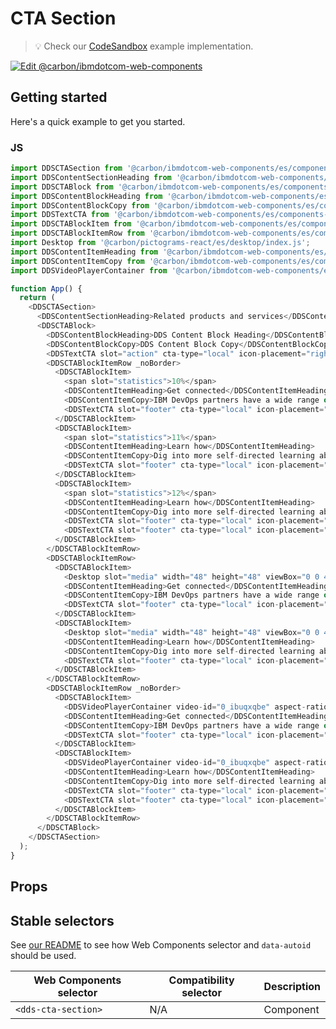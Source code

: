 
# CTA Section

> 💡 Check our
> [CodeSandbox](https://githubbox.com/carbon-design-system/carbon-for-ibm-dotcom/tree/v1/packages/web-components/examples/codesandbox/components-react/cta-section)
> example implementation.

[![Edit @carbon/ibmdotcom-web-components](https://codesandbox.io/static/img/play-codesandbox.svg)](https://githubbox.com/carbon-design-system/carbon-for-ibm-dotcom/tree/v1/packages/web-components/examples/codesandbox/components-react/cta-section)

## Getting started

Here's a quick example to get you started.

### JS

```javascript
import DDSCTASection from '@carbon/ibmdotcom-web-components/es/components-react/cta-section/cta-section.js';
import DDSContentSectionHeading from '@carbon/ibmdotcom-web-components/es/components-react/content-section/content-section-heading';
import DDSCTABlock from '@carbon/ibmdotcom-web-components/es/components-react/cta-block/cta-block';
import DDSContentBlockHeading from '@carbon/ibmdotcom-web-components/es/components-react/content-block/content-block-heading';
import DDSContentBlockCopy from '@carbon/ibmdotcom-web-components/es/components-react/content-block/content-block-copy';
import DDSTextCTA from '@carbon/ibmdotcom-web-components/es/components-react/cta/text-cta';
import DDSCTABlockItem from '@carbon/ibmdotcom-web-components/es/components-react/cta-block/cta-block-item';
import DDSCTABlockItemRow from '@carbon/ibmdotcom-web-components/es/components-react/cta-block/cta-block-item-row';
import Desktop from '@carbon/pictograms-react/es/desktop/index.js';
import DDSContentItemHeading from '@carbon/ibmdotcom-web-components/es/components-react/content-item/content-item-heading';
import DDSContentItemCopy from '@carbon/ibmdotcom-web-components/es/components-react/content-item/content-item-copy';
import DDSVideoPlayerContainer from '@carbon/ibmdotcom-web-components/es/components-react/video-player/video-player-container';

function App() {
  return (
    <DDSCTASection>
      <DDSContentSectionHeading>Related products and services</DDSContentSectionHeading>
      <DDSCTABlock>
        <DDSContentBlockHeading>DDS Content Block Heading</DDSContentBlockHeading>
        <DDSContentBlockCopy>DDS Content Block Copy</DDSContentBlockCopy>
        <DDSTextCTA slot="action" cta-type="local" icon-placement="right" href="https://www.example.com">Browse tutorials</DDSTextCTA>
        <DDSCTABlockItemRow _noBorder>
          <DDSCTABlockItem>
            <span slot="statistics">10%</span>
            <DDSContentItemHeading>Get connected</DDSContentItemHeading>
            <DDSContentItemCopy>IBM DevOps partners have a wide range of expertise. Find one to build that right solution for you.</DDSContentItemCopy>
            <DDSTextCTA slot="footer" cta-type="local" icon-placement="right" href="https://www.example.com">Find a partner</DDSTextCTA>
          </DDSCTABlockItem>
          <DDSCTABlockItem>
            <span slot="statistics">11%</span>
            <DDSContentItemHeading>Learn how</DDSContentItemHeading>
            <DDSContentItemCopy>Dig into more self-directed learning about DevOps methodologies.</DDSContentItemCopy>
            <DDSTextCTA slot="footer" cta-type="local" icon-placement="right" href="https://www.example.com">Find a partner</DDSTextCTA>
          </DDSCTABlockItem>
          <DDSCTABlockItem>
            <span slot="statistics">12%</span>
            <DDSContentItemHeading>Learn how</DDSContentItemHeading>
            <DDSContentItemCopy>Dig into more self-directed learning about DevOps methodologies.</DDSContentItemCopy>
            <DDSTextCTA slot="footer" cta-type="local" icon-placement="right" href="https://www.example.com">Browse tutorials</DDSTextCTA>
            <DDSTextCTA slot="footer" cta-type="local" icon-placement="right" href="https://www.example.com">Brows tutorials</DDSTextCTA>
          </DDSCTABlockItem>
        </DDSCTABlockItemRow>
        <DDSCTABlockItemRow>
          <DDSCTABlockItem>
            <Desktop slot="media" width="48" height="48" viewBox="0 0 48 48"/>
            <DDSContentItemHeading>Get connected</DDSContentItemHeading>
            <DDSContentItemCopy>IBM DevOps partners have a wide range of expertise. Find one to build that right solution for you.</DDSContentItemCopy>
            <DDSTextCTA slot="footer" cta-type="local" icon-placement="right" href="https://www.example.com">Find a partner</DDSTextCTA>
          </DDSCTABlockItem>
          <DDSCTABlockItem>
            <Desktop slot="media" width="48" height="48" viewBox="0 0 48 48"/>
            <DDSContentItemHeading>Learn how</DDSContentItemHeading>
            <DDSContentItemCopy>Dig into more self-directed learning about DevOps methodologies.</DDSContentItemCopy>
            <DDSTextCTA slot="footer" cta-type="local" icon-placement="right" href="https://www.example.com">Browse tutorials</DDSTextCTA>
          </DDSCTABlockItem>
        </DDSCTABlockItemRow>
        <DDSCTABlockItemRow _noBorder>
          <DDSCTABlockItem>
            <DDSVideoPlayerContainer video-id="0_ibuqxqbe" aspect-ratio="4x3" playing-mode="lightbox" slot="media" hide-caption/>
            <DDSContentItemHeading>Get connected</DDSContentItemHeading>
            <DDSContentItemCopy>IBM DevOps partners have a wide range of expertise. Find one to build that right solution for you.</DDSContentItemCopy>
            <DDSTextCTA slot="footer" cta-type="local" icon-placement="right" href="https://www.example.com">Find a partner</DDSTextCTA>
          </DDSCTABlockItem>
          <DDSCTABlockItem>
            <DDSVideoPlayerContainer video-id="0_ibuqxqbe" aspect-ratio="4x3" playing-mode="lightbox" slot="media" hide-caption/>
            <DDSContentItemHeading>Learn how</DDSContentItemHeading>
            <DDSContentItemCopy>Dig into more self-directed learning about DevOps methodologies.</DDSContentItemCopy>
            <DDSTextCTA slot="footer" cta-type="local" icon-placement="right" href="https://www.example.com">Browse tutorials</DDSTextCTA>
            <DDSTextCTA slot="footer" cta-type="local" icon-placement="right" href="https://www.example.com">Browse tutorials</DDSTextCTA>
          </DDSCTABlockItem>
        </DDSCTABlockItemRow>
      </DDSCTABlock>
    </DDSCTASection>
  );
}
```

## Props

<Props of={PropTypesRef} />

## Stable selectors

See [our README](https://github.com/carbon-design-system/carbon-for-ibm-dotcom/tree/v1/packages/web-components#stable-selectors-for-analytics-and-integratione2e-testing-in-web-components) to see how Web Components selector and `data-autoid` should be used.

| Web Components selector | Compatibility selector | Description |
| ----------------------- | ---------------------- | ----------- |
| `<dds-cta-section>`        | N/A                    | Component   |

<Description markdown={contributing} />
